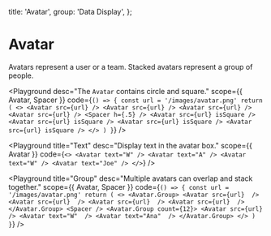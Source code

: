 
  title: 'Avatar',
  group: 'Data Display',
};

# Avatar

Avatars represent a user or a team. Stacked avatars represent a group of people.

<Playground
  desc="The `Avatar` contains circle and square."
  scope={{ Avatar, Spacer }}
  code={`
() => {
  const url = '/images/avatar.png'
  return (
    <>
      <Avatar src={url} />
      <Avatar src={url} />
      <Avatar src={url} />
      <Avatar src={url} />
      <Spacer h={.5} />
      <Avatar src={url} isSquare />
      <Avatar src={url} isSquare />
      <Avatar src={url} isSquare />
      <Avatar src={url} isSquare />
    </>
  )
}
`}
/>

<Playground
  title="Text"
  desc="Display text in the avatar box."
  scope={{ Avatar }}
  code={`
<>
  <Avatar text="W" />
  <Avatar text="A" />
  <Avatar text="W" />
  <Avatar text="Joe" />
</>
`}
/>

<Playground
  title="Group"
  desc="Multiple avatars can overlap and stack together."
  scope={{ Avatar, Spacer }}
  code={`
() => {
  const url = '/images/avatar.png'
  return (
    <>
      <Avatar.Group>
        <Avatar src={url}  />
        <Avatar src={url}  />
        <Avatar src={url}  />
        <Avatar src={url}  />
      </Avatar.Group>
      <Spacer />
      <Avatar.Group count={12}>
        <Avatar src={url}  />
        <Avatar text="W"  />
        <Avatar text="Ana"  />
      </Avatar.Group>
    </>
  )
}
`}
/>

<Attributes component="Avatar" edit="/app/components/avatar.mdx"></Attributes>
